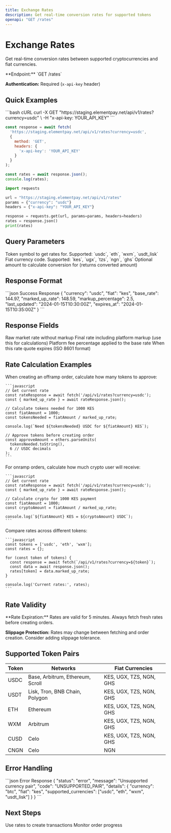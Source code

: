 ```yaml
---
title: Exchange Rates
description: Get real-time conversion rates for supported tokens
openapi: "GET /rates"
---
```


# Exchange Rates

Get real-time conversion rates between supported cryptocurrencies and fiat currencies.

<Info>
**Endpoint:** `GET /rates`

**Authentication:** Required (`x-api-key` header)
</Info>

## Quick Examples

<CodeGroup>
```bash cURL
curl -X GET "https://staging.elementpay.net/api/v1/rates?currency=usdc" \
  -H "x-api-key: YOUR_API_KEY"
```

```javascript JavaScript
const response = await fetch(
  'https://staging.elementpay.net/api/v1/rates?currency=usdc',
  {
    method: 'GET',
    headers: {
      'x-api-key': 'YOUR_API_KEY'
    }
  }
);

const rates = await response.json();
console.log(rates);
```

```python Python
import requests

url = "https://staging.elementpay.net/api/v1/rates"
params = {"currency": "usdc"}
headers = {"x-api-key": "YOUR_API_KEY"}

response = requests.get(url, params=params, headers=headers)
rates = response.json()
print(rates)
```
</CodeGroup>

## Query Parameters

<ParamField query="currency" type="string" default="usdc">
  Token symbol to get rates for. Supported: `usdc`, `eth`, `wxm`, `usdt_lisk`
</ParamField>

<ParamField query="fiat" type="string" default="kes">
  Fiat currency code. Supported: `kes`, `ugx`, `tzs`, `ngn`, `ghs`
</ParamField>

<ParamField query="amount" type="number">
  Optional amount to calculate conversion for (returns converted amount)
</ParamField>

## Response Format

<ResponseExample>
```json Success Response
{
  "currency": "usdc",
  "fiat": "kes",
  "base_rate": 144.97,
  "marked_up_rate": 148.59,
  "markup_percentage": 2.5,
  "last_updated": "2024-01-15T10:30:00Z",
  "expires_at": "2024-01-15T10:35:00Z"
}
```
</ResponseExample>

## Response Fields

<ResponseField name="base_rate" type="number">
  Raw market rate without markup
</ResponseField>

<ResponseField name="marked_up_rate" type="number">
  Final rate including platform markup (use this for calculations)
</ResponseField>

<ResponseField name="markup_percentage" type="number">
  Platform fee percentage applied to the base rate
</ResponseField>

<ResponseField name="expires_at" type="string">
  When this rate quote expires (ISO 8601 format)
</ResponseField>

## Rate Calculation Examples

<AccordionGroup>
  <Accordion title="Calculate Token Amount for Offramp">
    When creating an offramp order, calculate how many tokens to approve:
    
    ```javascript
    // Get current rate
    const rateResponse = await fetch('/api/v1/rates?currency=usdc');
    const { marked_up_rate } = await rateResponse.json();
    
    // Calculate tokens needed for 1000 KES
    const fiatAmount = 1000;
    const tokensNeeded = fiatAmount / marked_up_rate;
    
    console.log(`Need ${tokensNeeded} USDC for ${fiatAmount} KES`);
    
    // Approve tokens before creating order
    const approveAmount = ethers.parseUnits(
      tokensNeeded.toString(), 
      6 // USDC decimals
    );
    ```
  </Accordion>
  
  <Accordion title="Calculate Fiat Amount for Onramp">
    For onramp orders, calculate how much crypto user will receive:
    
    ```javascript
    // Get current rate
    const rateResponse = await fetch('/api/v1/rates?currency=usdc');
    const { marked_up_rate } = await rateResponse.json();
    
    // Calculate crypto for 1000 KES payment
    const fiatAmount = 1000;
    const cryptoAmount = fiatAmount / marked_up_rate;
    
    console.log(`${fiatAmount} KES = ${cryptoAmount} USDC`);
    ```
  </Accordion>
  
  <Accordion title="Multi-Currency Rate Comparison">
    Compare rates across different tokens:
    
    ```javascript
    const tokens = ['usdc', 'eth', 'wxm'];
    const rates = {};
    
    for (const token of tokens) {
      const response = await fetch(`/api/v1/rates?currency=${token}`);
      const data = await response.json();
      rates[token] = data.marked_up_rate;
    }
    
    console.log('Current rates:', rates);
    ```
  </Accordion>
</AccordionGroup>

## Rate Validity

<Warning>
**Rate Expiration:** Rates are valid for 5 minutes. Always fetch fresh rates before creating orders.

**Slippage Protection:** Rates may change between fetching and order creation. Consider adding slippage tolerance.
</Warning>

## Supported Token Pairs

| Token | Networks | Fiat Currencies |
|-------|----------|----------------|
| USDC | Base, Arbitrum, Ethereum, Scroll | KES, UGX, TZS, NGN, GHS |
| USDT | Lisk, Tron, BNB Chain, Polygon | KES, UGX, TZS, NGN, GHS |
| ETH | Ethereum | KES, UGX, TZS, NGN, GHS |
| WXM | Arbitrum | KES, UGX, TZS, NGN, GHS |
| CUSD | Celo | KES, UGX, TZS, NGN, GHS |
| CNGN | Celo | NGN |

## Error Handling

<ResponseExample>
```json Error Response
{
  "status": "error",
  "message": "Unsupported currency pair",
  "code": "UNSUPPORTED_PAIR",
  "details": {
    "currency": "btc",
    "fiat": "kes",
    "supported_currencies": ["usdc", "eth", "wxm", "usdt_lisk"]
  }
}
```
</ResponseExample>

## Next Steps

<CardGroup cols={2}>
  <Card title="Create Order" icon="plus" href="create">
    Use rates to create transactions
  </Card>
  <Card title="Track Order" icon="magnifying-glass" href="get">
    Monitor order progress
  </Card>
</CardGroup>